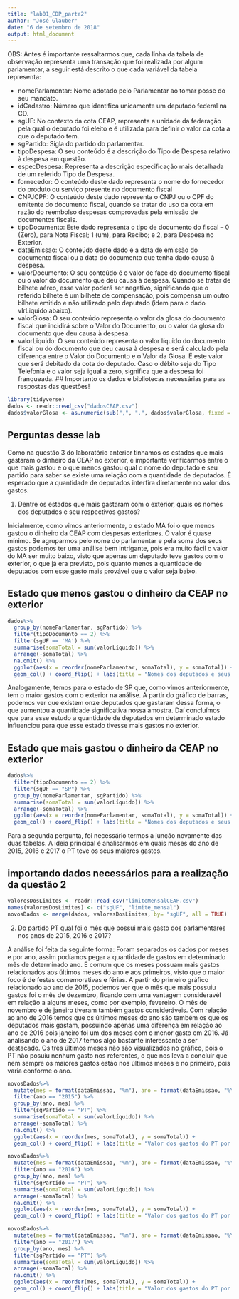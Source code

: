 ---
title: "lab01_CDP_parte2"
author: "José Glauber"
date: "6 de setembro de 2018"
output: html_document
---
OBS: Antes é importante ressaltarmos que, cada linha da tabela de observação representa uma transação que foi realizada por algum parlamentar, a seguir está descrito o que cada variável da tabela representa: 
  
  * nomeParlamentar: Nome adotado pelo Parlamentar ao tomar posse do seu mandato.
  * idCadastro: Número que identifica unicamente um deputado federal na CD.
  * sgUF: No contexto da cota CEAP, representa a unidade da federação pela qual o deputado foi eleito e é utilizada para definir o valor da cota a que o deputado tem.
  * sgPartido: Sigla do partido do parlamentar. 
  * tipoDespesa: O seu conteúdo é a descrição do Tipo de Despesa relativo à despesa em questão.
  * especDespesa: Representa a descrição  especificação mais detalhada de um referido Tipo de Despesa.
  * fornecedor: O conteúdo deste dado representa o nome do fornecedor do produto ou serviço presente no documento fiscal
  * CNPJCPF: O conteúdo deste dado representa o CNPJ ou o CPF do emitente do documento fiscal, quando se tratar do uso da cota em razão do reembolso despesas comprovadas pela emissão de documentos fiscais.
  * tipoDocumento: Este dado representa o tipo de documento do fiscal – 0 (Zero), para Nota Fiscal; 1 (um), para Recibo; e 2, para Despesa no Exterior.
  * dataEmissao: O conteúdo deste dado é a data de emissão do documento fiscal ou a data do documento que tenha dado causa à despesa.
  * valorDocumento: O seu conteúdo é o valor de face do documento fiscal ou o valor do documento que deu causa à despesa. Quando se tratar de bilhete aéreo, esse valor poderá ser negativo, significando que o referido bilhete é um bilhete de compensação, pois compensa um outro bilhete emitido e não utilizado pelo deputado (idem para o dado vlrLiquido abaixo).
  * valorGlosa: O seu conteúdo representa o valor da glosa do documento fiscal que incidirá sobre o Valor do Documento, ou o valor da glosa do documento que deu causa à despesa.
  * valorLiquido: O seu conteúdo representa o valor líquido do documento fiscal ou do documento que deu causa à despesa e será calculado pela diferença entre o Valor do Documento e o Valor da Glosa. É este valor que será debitado da cota do deputado. Caso o débito seja do Tipo Telefonia e o valor seja igual a zero, significa que a despesa foi franqueada.
## Importanto os dados e bibliotecas necessárias para as respostas das questões!

```{r setup, include=FALSE}
library(tidyverse)
dados <- readr::read_csv("dadosCEAP.csv")
dados$valorGlosa <- as.numeric(sub(",", ".", dados$valorGlosa, fixed = TRUE))
```
## Perguntas desse lab

Como na questão 3 do laboratório anterior tinhamos os estados que mais gastaram o dinheiro da CEAP no exterior, é importante verificarmos entre o que mais gastou e o que menos gastou qual o nome do deputado e seu partido para saber se existe uma relação com a quantidade de deputados. É esperado que a quantidade de deputados interfira diretamente no valor dos gastos.

1) Dentre os estados que mais gastaram com o exterior, quais os nomes dos deputados e seu respectivos gastos?

  Inicialmente, como vimos anteriormente, o estado MA foi o que menos gastou o dinheiro da CEAP com despesas exteriores. O valor é quase mínimo. Se agruparmos pelo nome do parlamentar e pela soma dos seus gastos podemos ter uma análise bem intrigante, pois era muito fácil o valor do MA ser muito baixo, visto que apenas um deputado teve gastos com o exterior, o que já era previsto, pois quanto menos a quantidade de deputados com esse gasto mais provável que o valor seja baixo.

## Estado que menos gastou o dinheiro da CEAP no exterior
```{r}
dados%>%
  group_by(nomeParlamentar, sgPartido) %>%
  filter(tipoDocumento == 2) %>% 
  filter(sgUF == 'MA') %>% 
  summarise(somaTotal = sum(valorLíquido)) %>% 
  arrange(-somaTotal) %>% 
  na.omit() %>% 
  ggplot(aes(x = reorder(nomeParlamentar, somaTotal), y = somaTotal)) +
  geom_col() + coord_flip() + labs(title = "Nomes dos deputados e seus respectivos gastos no exterior", x = "Sigla do estado", y = "Soma dos gastos do estado")
```
  Analogamente, temos para o estado de SP que, como vimos anteriormente, tem o maior gastos com o exterior na análise. A partir do gráfico de barras, podemos ver que existem onze deputados que gastaram dessa forma, o que aumentou a quantidade significativa nossa amostra. 
  Daí concluímos que para esse estudo a quantidade de deputados em determinado estado influenciou para que esse estado tivesse mais gastos no exterior.

## Estado que mais gastou o dinheiro da CEAP no exterior
```{r}
dados%>%
  filter(tipoDocumento == 2) %>% 
  filter(sgUF == "SP") %>% 
  group_by(nomeParlamentar, sgPartido) %>%
  summarise(somaTotal = sum(valorLíquido)) %>% 
  arrange(-somaTotal) %>% 
  ggplot(aes(x = reorder(nomeParlamentar, somaTotal), y = somaTotal)) +
  geom_col() + coord_flip() + labs(title = "Nomes dos deputados e seus respectivos gastos no exterior", x = "Sigla do estado", y = "Soma dos gastos do estado")
```

  Para a segunda pergunta, foi necessário termos a junção novamente das duas tabelas. A ideia principal é analisarmos em quais meses do ano de 2015, 2016 e 2017 o PT teve os seus maiores gastos. 

## importando dados necessários para a realização da questão 2

```{r} 
valoresDosLimites <- readr::read_csv("limiteMensalCEAP.csv")
names(valoresDosLimites) <- c("sgUF", "limite_mensal")
novosDados <- merge(dados, valoresDosLimites, by= "sgUF", all = TRUE)
```

2) Do partido PT qual foi o mês que possui mais gasto dos parlamentares nos anos de 2015, 2016 e 2017?
  
  A análise foi feita da seguinte forma: Foram separados os dados por meses e por ano, assim podíamos pegar a quantidade de gastos em determinado mês de determinado ano. É comum que os meses possuam mais gastos relacionados aos últimos meses do ano e aos primeiros, visto que o maior foco é de festas comemorativas e férias.
  A partir do primeiro gráfico relacionado ao ano de 2015, podemos ver que o mês que mais possuiu gastos foi o mês de dezembro, ficando com uma vantagem consideravél em relação a alguns meses, como por exemplo, fevereiro. O mês de novembro e de janeiro tiveram também gastos consideráveis. Com relação ao ano de 2016 temos que os últimos meses do ano são também os que os deputados mais gastam, possuindo apenas uma diferença em relação ao ano de 2016 pois janeiro foi um dos meses com o menor gasto em 2016. Já analisando o ano de 2017 temos algo bastante interessante a ser destacado. Os três últimos meses não são visualizados no gráfico, pois o PT não posuiu nenhum gasto nos referentes, o que nos leva a concluir que nem sempre os maiores gastos estão nos últimos meses e no primeiro, pois varia conforme o ano.
  
```{r}
novosDados%>%
  mutate(mes = format(dataEmissao, "%m"), ano = format(dataEmissao, "%Y")) %>% 
  filter(ano == "2015") %>% 
  group_by(ano, mes) %>%
  filter(sgPartido == "PT") %>% 
  summarise(somaTotal = sum(valorLíquido)) %>% 
  arrange(-somaTotal) %>% 
  na.omit() %>% 
  ggplot(aes(x = reorder(mes, somaTotal), y = somaTotal)) +
  geom_col() + coord_flip() + labs(title = "Valor dos gastos do PT por meses no ano de 2015", x = "Gastos", y = "Meses")  
```

```{r}
novosDados%>%
  mutate(mes = format(dataEmissao, "%m"), ano = format(dataEmissao, "%Y")) %>% 
  filter(ano == "2016") %>% 
  group_by(ano, mes) %>%
  filter(sgPartido == "PT") %>% 
  summarise(somaTotal = sum(valorLíquido)) %>% 
  arrange(-somaTotal) %>% 
  na.omit() %>% 
  ggplot(aes(x = reorder(mes, somaTotal), y = somaTotal)) +
  geom_col() + coord_flip() + labs(title = "Valor dos gastos do PT por meses no ano de 2016", x = "Gastos", y = "Meses")  
```

```{r}
novosDados%>%
  mutate(mes = format(dataEmissao, "%m"), ano = format(dataEmissao, "%Y")) %>% 
  filter(ano == "2017") %>% 
  group_by(ano, mes) %>%
  filter(sgPartido == "PT") %>% 
  summarise(somaTotal = sum(valorLíquido)) %>% 
  arrange(-somaTotal) %>% 
  na.omit() %>% 
  ggplot(aes(x = reorder(mes, somaTotal), y = somaTotal)) +
  geom_col() + coord_flip() + labs(title = "Valor dos gastos do PT por meses no ano de 2017", x = "Gastos", y = "Meses") 
```

